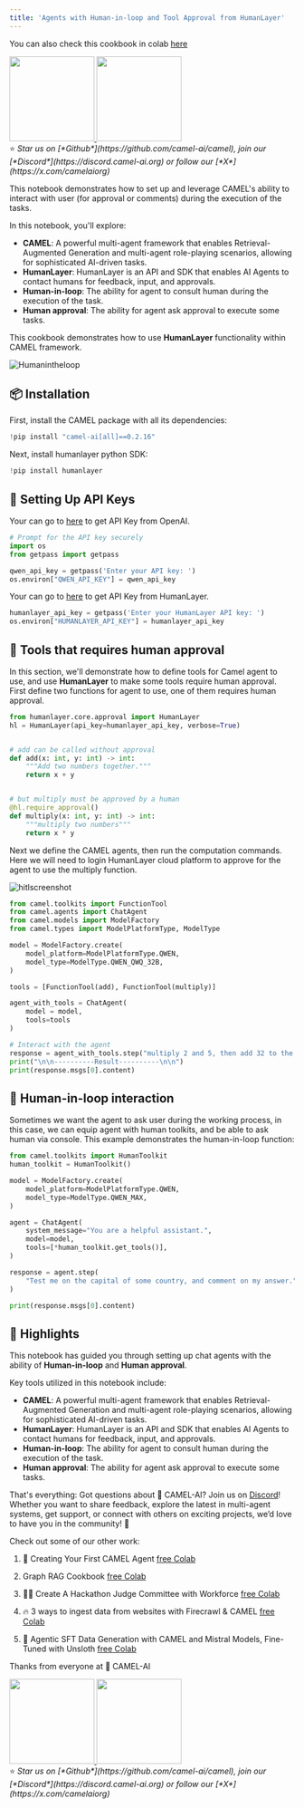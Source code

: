 ```yaml
---
title: 'Agents with Human-in-loop and Tool Approval from HumanLayer'
---
```

You can also check this cookbook in colab [here](https://colab.research.google.com/drive/1WF1Z6Ev6kTrifRLXXTTOZz6-QVRuj1uX?usp=sharing)

<div class="align-center">
<div className="flex justify-center items-center gap-4 mb-8">
  <a href="https://www.camel-ai.org/">
    <img src="https://i.postimg.cc/KzQ5rfBC/button.png" width="150" />
  </a>
  <a href="https://discord.camel-ai.org">
    <img src="https://i.postimg.cc/L4wPdG9N/join-2.png" width="150" />
  </a>
</div>
⭐ <i>Star us on [*Github*](https://github.com/camel-ai/camel), join our [*Discord*](https://discord.camel-ai.org) or follow our [*X*](https://x.com/camelaiorg)</i>
</div>

This notebook demonstrates how to set up and leverage CAMEL's ability to interact with user (for approval or comments) during the execution of the tasks.

In this notebook, you'll explore:

*   **CAMEL**: A powerful multi-agent framework that enables Retrieval-Augmented Generation and multi-agent role-playing scenarios, allowing for sophisticated AI-driven tasks.
*   **HumanLayer**: HumanLayer is an API and SDK that enables AI Agents to contact humans for feedback, input, and approvals.
*   **Human-in-loop**: The ability for agent to consult human during the execution of the task.
*   **Human approval**: The ability for agent ask approval to execute some tasks.

This cookbook demonstrates how to use **HumanLayer** functionality within CAMEL framework.

![Humanintheloop](../../images/Humaninloop.png)

## 📦 Installation

First, install the CAMEL package with all its dependencies:


```python
!pip install "camel-ai[all]==0.2.16"
```

Next, install humanlayer python SDK:


```python
!pip install humanlayer
```

## 🔑 Setting Up API Keys

Your can go to [here](https://openai.com/index/openai-api/) to get API Key from OpenAI.


```python
# Prompt for the API key securely
import os
from getpass import getpass

qwen_api_key = getpass('Enter your API key: ')
os.environ["QWEN_API_KEY"] = qwen_api_key
```   

Your can go to [here](https://app.humanlayer.dev/auth) to get API Key from HumanLayer.


```python
humanlayer_api_key = getpass('Enter your HumanLayer API key: ')
os.environ["HUMANLAYER_API_KEY"] = humanlayer_api_key
```
    

## 👨 Tools that requires human approval

In this section, we'll demonstrate how to define tools for Camel agent to use, and use **HumanLayer** to make some tools require human approval. First define two functions for agent to use, one of them requires human approval.


```python
from humanlayer.core.approval import HumanLayer
hl = HumanLayer(api_key=humanlayer_api_key, verbose=True)


# add can be called without approval
def add(x: int, y: int) -> int:
    """Add two numbers together."""
    return x + y


# but multiply must be approved by a human
@hl.require_approval()
def multiply(x: int, y: int) -> int:
    """multiply two numbers"""
    return x * y
```
    

Next we define the CAMEL agents, then run the computation commands. Here we will need to login HumanLayer cloud platform to approve for the agent to use the multiply function.

![hitlscreenshot](../../images/schitl.png)

```python
from camel.toolkits import FunctionTool
from camel.agents import ChatAgent
from camel.models import ModelFactory
from camel.types import ModelPlatformType, ModelType

model = ModelFactory.create(
    model_platform=ModelPlatformType.QWEN,
    model_type=ModelType.QWEN_QWQ_32B,
)

tools = [FunctionTool(add), FunctionTool(multiply)]

agent_with_tools = ChatAgent(
    model = model,
    tools=tools
)

# Interact with the agent
response = agent_with_tools.step("multiply 2 and 5, then add 32 to the result")
print("\n\n----------Result----------\n\n")
print(response.msgs[0].content)

```
    

## 🤖 Human-in-loop interaction

Sometimes we want the agent to ask user during the working process, in this case, we can equip agent with human toolkits, and be able to ask human via console. This example demonstrates the human-in-loop function:


```python
from camel.toolkits import HumanToolkit
human_toolkit = HumanToolkit()

model = ModelFactory.create(
    model_platform=ModelPlatformType.QWEN,
    model_type=ModelType.QWEN_MAX,
)

agent = ChatAgent(
    system_message="You are a helpful assistant.",
    model=model,
    tools=[*human_toolkit.get_tools()],
)

response = agent.step(
    "Test me on the capital of some country, and comment on my answer."
)

print(response.msgs[0].content)
```
    

## 🌟 Highlights

This notebook has guided you through setting up chat agents with the ability of **Human-in-loop** and **Human approval**.

Key tools utilized in this notebook include:

*   **CAMEL**: A powerful multi-agent framework that enables Retrieval-Augmented Generation and multi-agent role-playing scenarios, allowing for sophisticated AI-driven tasks.
*   **HumanLayer**: HumanLayer is an API and SDK that enables AI Agents to contact humans for feedback, input, and approvals.
*   **Human-in-loop**: The ability for agent to consult human during the execution of the task.
*   **Human approval**: The ability for agent ask approval to execute some tasks.


That's everything: Got questions about 🐫 CAMEL-AI? Join us on [Discord](https://discord.camel-ai.org)! Whether you want to share feedback, explore the latest in multi-agent systems, get support, or connect with others on exciting projects, we’d love to have you in the community! 🤝

Check out some of our other work:

1. 🐫 Creating Your First CAMEL Agent [free Colab](https://docs.camel-ai.org/cookbooks/create_your_first_agent.html)

2.  Graph RAG Cookbook [free Colab](https://colab.research.google.com/drive/1uZKQSuu0qW6ukkuSv9TukLB9bVaS1H0U?usp=sharing)

3. 🧑‍⚖️ Create A Hackathon Judge Committee with Workforce [free Colab](https://colab.research.google.com/drive/18ajYUMfwDx3WyrjHow3EvUMpKQDcrLtr?usp=sharing)

4. 🔥 3 ways to ingest data from websites with Firecrawl & CAMEL [free Colab](https://colab.research.google.com/drive/1lOmM3VmgR1hLwDKdeLGFve_75RFW0R9I?usp=sharing)

5. 🦥 Agentic SFT Data Generation with CAMEL and Mistral Models, Fine-Tuned with Unsloth [free Colab](https://colab.research.google.com/drive/1lYgArBw7ARVPSpdwgKLYnp_NEXiNDOd-?usp=sharingg)

Thanks from everyone at 🐫 CAMEL-AI


<div class="align-center">
<div className="flex justify-center items-center gap-4 mb-8">
  <a href="https://www.camel-ai.org/">
    <img src="https://i.postimg.cc/KzQ5rfBC/button.png" width="150" />
  </a>
  <a href="https://discord.camel-ai.org">
    <img src="https://i.postimg.cc/L4wPdG9N/join-2.png" width="150" />
  </a>
</div>
⭐ <i>Star us on [*Github*](https://github.com/camel-ai/camel), join our [*Discord*](https://discord.camel-ai.org) or follow our [*X*](https://x.com/camelaiorg)</i>
</div>
